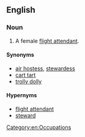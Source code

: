 ==English==

===Noun===
{{en-noun}} 

# {{aviation|dated|pejorative}} A female [[flight attendant]].

====Synonyms====
* [[air hostess]], [[stewardess]]
* [[cart tart]]
* [[trolly dolly]]

====Hypernyms====
* [[flight attendant]]
* [[steward]]

[[Category:en:Occupations]]